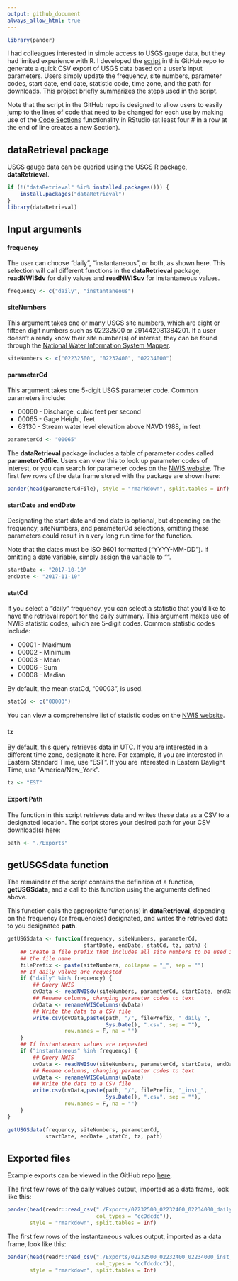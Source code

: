 ```yaml
---
output: github_document
always_allow_html: true
---
```


```r
library(pander)
```

I had colleagues interested in simple access to USGS gauge data, but they had limited experience with R.  I developed the [script](https://github.com/mguyette/QueryUSGS/blob/master/USGSDataRetrieval.R) in this GitHub repo to generate a quick CSV export of USGS data based on a user's input parameters.  Users simply update the frequency, site numbers, parameter codes, start date, end date, statistic code, time zone, and the path for downloads.  This project briefly summarizes the steps used in the script.

Note that the script in the GitHub repo is designed to allow users to easily jump to the lines of code that need to be changed for each use by making use of the [Code Sections](https://support.rstudio.com/hc/en-us/articles/200484568-Code-Folding-and-Sections) functionality in RStudio (at least four # in a row at the end of line creates a new Section).

## dataRetrieval package

USGS gauge data can be queried using the USGS R package, **dataRetrieval**.

```r
if (!("dataRetrieval" %in% installed.packages())) {
    install.packages("dataRetrieval") 
}
library(dataRetrieval)
```

## Input arguments

#### frequency

The user can choose "daily", "instantaneous", or both, as shown here.  This selection will call different functions in the **dataRetrieval** package, **readNWISdv** for daily values and **readNWISuv** for instantaneous values.

```r
frequency <- c("daily", "instantaneous")
```

#### siteNumbers

This argument takes one or many USGS site numbers, which are eight or fifteen digit numbers such as 02232500 or 291442081384201.  If a user doesn't already know their site number(s) of interest, they can be found through the [National Water Information System Mapper](https://maps.waterdata.usgs.gov/mapper/index.html).

```r
siteNumbers <- c("02232500", "02232400", "02234000")
```

#### parameterCd

This argument takes one 5-digit USGS parameter code.  Common parameters include:   

* 00060 - Discharge, cubic feet per second  
* 00065 - Gage Height, feet  
* 63130 - Stream water level elevation above NAVD 1988, in feet  

```r
parameterCd <- "00065"
```

The **dataRetrieval** package includes a table of parameter codes called **parameterCdfile**.  Users can view this to look up parameter codes of interest, or you can search for parameter codes on the [NWIS website](https://nwis.waterdata.usgs.gov/nwis/pmcodes/).  The first few rows of the data frame stored with the package are shown here:
```r
pander(head(parameterCdFile), style = "rmarkdown", split.tables = Inf)
```

#### startDate and endDate

Designating the start date and end date is optional, but depending on the frequency, siteNumbers, and parameterCd selections, omitting these parameters could result in a very long run time for the function.

Note that the dates must be ISO 8601 formatted ("YYYY-MM-DD").  If omitting a date variable, simply assign the variable to "".

```r
startDate <- "2017-10-10"
endDate <- "2017-11-10"
```

#### statCd

If you select a "daily" frequency, you can select a statistic that you'd like to have the retrieval report for the daily summary.  This argument makes use of NWIS statistic codes, which are 5-digit codes.  Common statistic codes include:

* 00001 - Maximum
* 00002 - Minimum
* 00003 - Mean
* 00006 - Sum
* 00008 - Median

By default, the mean statCd, "00003", is used.  

```r
statCd <- c("00003")
```

You can view a comprehensive list of statistic codes on the [NWIS website](https://help.waterdata.usgs.gov/stat_code).

#### tz

By default, this query retrieves data in UTC.  If you are interested in a different time zone, designate it here.  For example, if you are interested in Eastern Standard Time, use "EST".  If you are interested in Eastern Daylight Time, use "America/New_York".

```r
tz <- "EST"
```

#### Export Path

The function in this script retrieves data and writes these data as a CSV to a designated location.  The script stores your desired path for your CSV download(s) here:

```r
path <- "./Exports"
```

## getUSGSdata function

The remainder of the script contains the definition of a function, **getUSGSdata**, and a call to this function using the arguments defined above.

This function calls the appropriate function(s) in **dataRetrieval**, depending on the frequency (or frequencies) designated, and writes the retrieved data to you designated **path**.

```r
getUSGSdata <- function(frequency, siteNumbers, parameterCd,
                        startDate, endDate, statCd, tz, path) {
    ## Create a file prefix that includes all site numbers to be used in
    ## the file name
    filePrefix <- paste(siteNumbers, collapse = "_", sep = "")
    ## If daily values are requested
    if ("daily" %in% frequency) {
        ## Query NWIS
        dvData <- readNWISdv(siteNumbers, parameterCd, startDate, endDate, statCd)
        ## Rename columns, changing parameter codes to text
        dvData <- renameNWISColumns(dvData)
        ## Write the data to a CSV file
        write.csv(dvData,paste(path, "/", filePrefix, "_daily_",
                               Sys.Date(), ".csv", sep = ""),
                  row.names = F, na = "")
    }
    ## If instantaneous values are requested
    if ("instantaneous" %in% frequency) {
        ## Query NWIS
        uvData <- readNWISuv(siteNumbers, parameterCd, startDate, endDate, tz)
        ## Rename columns, changing parameter codes to text
        uvData <- renameNWISColumns(uvData)
        ## Write the data to a CSV file
        write.csv(uvData,paste(path, "/", filePrefix, "_inst_",
                               Sys.Date(), ".csv", sep = ""),
                  row.names = F, na = "")
    }
}

getUSGSdata(frequency, siteNumbers, parameterCd,
            startDate, endDate ,statCd, tz, path)
```

## Exported files

Example exports can be viewed in the GitHub repo [here](https://github.com/mguyette/QueryUSGS/tree/master/Exports).

The first few rows of the daily values output, imported as a data frame, look like this:

```r
pander(head(readr::read_csv("./Exports/02232500_02232400_02234000_daily_2018-01-09.csv",
                            col_types = "ccDdcdc")),
       style = "rmarkdown", split.tables = Inf)
```

The first few rows of the instantaneous values output, imported as a data frame, look like this:

```r
pander(head(readr::read_csv("./Exports/02232500_02232400_02234000_inst_2018-01-09.csv",
                            col_types = "ccTdcdcc")),
       style = "rmarkdown", split.tables = Inf)
```

